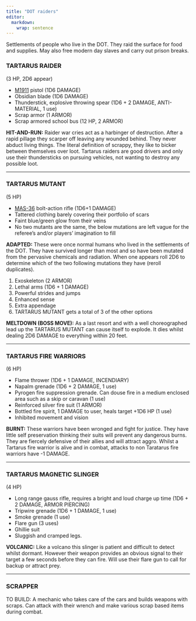 ```yaml
---
title: "DOT raiders"
editor: 
  markdown: 
    wrap: sentence
---
```


Settlements of people who live in the DOT. They raid the surface for food and supplies. May also free modern day slaves and carry out prison breaks.

### TARTARUS RAIDER {#raider}

(3 HP, 2D6 appear)

- [M1911](https://en.wikipedia.org/wiki/M1911_pistol) pistol (1D6 DAMAGE)
- Obsidian blade (1D6 DAMAGE)
- Thunderstick, explosive throwing spear (1D6 + 2 DAMAGE, ANTI-MATERIAL, 1 use)
- Scrap armor (1 ARMOR)
- Scrap armored school bus (12 HP, 2 ARMOR)

__HIT-AND-RUN:__ Raider war cries act as a harbinger of destruction. After a rapid pillage they scarper off leaving any wounded behind. They never abduct living things. The literal definition of scrappy, they like to bicker between themselves over loot. Tartarus raiders are good drivers and only use their thundersticks on pursuing vehicles, not wanting to destroy any possible loot.

***

### TARTARUS MUTANT {#tartarus_ghoul}

(5 HP)

- [MAS-36](https://en.wikipedia.org/wiki/MAS-36_rifle) bolt-action rifle (1D6+1 DAMAGE)
- Tattered clothing barely covering their portfolio of scars
- Faint blue/green glow from their veins
- No two mutants are the same, the below mutations are left vague for the referee's and/or players' imagination to fill

__ADAPTED:__ These were once normal humans who lived in the settlements of the DOT. They have survived longer than most and so have been mutated from the pervasive chemicals and radiation. When one appears roll 2D6 to determine which of the two following mutations they have (reroll duplicates).

1. Exoskeleton (2 ARMOR)
2. Lethal arms (1D6 + 1 DAMAGE)
3. Powerful strides and jumps
4. Enhanced sense
5. Extra appendage
6. TARTARUS MUTANT gets a total of 3 of the other options

__MELTDOWN (BOSS MOVE):__ As a last resort and with a well choreographed lead up the TARTARUS MUTANT can cause itself to explode. It dies whilst dealing 2D6 DAMAGE to everything within 20 feet.

***

### TARTARUS FIRE WARRIORS {#fire_warrior}

(6 HP)

- Flame thrower (1D6 + 1 DAMAGE, INCENDIARY)
- Napalm grenade (1D6 + 2 DAMAGE, 1 use)
- Pyrogen fire suppression grenade. Can douse fire in a medium enclosed area such as a skip or caravan  (1 use)
- Reinforced silver fire suit (1 ARMOR)
- Bottled fire spirit, 1 DAMAGE to user, heals target +1D6 HP (1 use)
- Inhibited movement and vision

__BURNT:__ These warriors have been wronged and fight for justice. They have little self preservation thinking their suits will prevent any dangerous burns. They are fiercely defensive of their allies and will attract aggro. Whilst a Tartarus fire warrior is alive and in combat, attacks to non Taratarus fire warriors have -1 DAMAGE.

***

### TARTARUS MAGNETIC SLINGER {#magnetic_slinger}

(4 HP)

- Long range gauss rifle, requires a bright and loud charge up time (1D6 + 2 DAMAGE, ARMOR PIERCING)
- Tripwire grenade (1D6 + 1 DAMAGE, 1 use)
- Smoke grenade (1 use)
- Flare gun (3 uses)
- Ghillie suit
- Sluggish and cramped legs.

__VOLCANIC:__ Like a volcano this slinger is patient and difficult to detect whilst dormant. However their weapon provides an obvious signal to their target a few seconds before they can fire. Will use their flare gun to call for backup or attract prey. 

***

### SCRAPPER {#scrapper}

TO BUILD: A mechanic who takes care of the cars and builds weapons with scraps. Can attack with their wrench and make various scrap based items during combat.